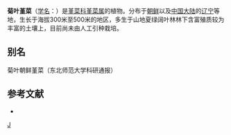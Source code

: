 {{Infraspeciesbox
| genus = Viola
| species = albida 
| varietas = takahashii
| authority = ([[中井猛之进|Nakai]]) Nakai 
| synonyms = 
* ''Viola × takahashii'' (Nakai) Takenouchi, 1921
* ''Viola albida'' f. ''takahashii''
* ''Viola savatieri f. detonsa''
* ''Viola dissecta'' var. ''takahashii''
* ''Viola savatieri'' var. ''detonsa''
}}
'''菊叶堇菜'''（[[学名|学名]]：{{lang|la|''Viola albida var. takahashii''}}）是[[堇菜科|堇菜科]][[堇菜属|堇菜属]]的植物。分布于[[朝鲜|朝鲜]]以及[[中国大陆|中国大陆]]的[[辽宁|辽宁]]等地，生长于海拔300米至500米的地区，多生于山地夏绿阔叶林林下含富殖质较为丰富的土壤上，目前尚未由人工引种栽培。

== 别名 ==
菊叶朝鲜堇菜（东北师范大学科研通报）

== 参考文献 ==
<div class="references-small">
* {{cite web| url =http://www.bioinfo.cn/db05/KmzwSpecies.php?action=view&id=23867| title =菊叶堇菜| work =《中国高等植物数据库全库》| publisher =中国科学院微生物研究所| author =昆明植物研究所| accessdate =2009-02-25| deadurl =yes| archiveurl =https://web.archive.org/web/20160305092544/http://www.bioinfo.cn/db05/KmzwSpecies.php?action=view&id=23867| archivedate =2016-03-05}}
</div>
{{Taxonbar|from=Q15232370}}

[[Category:堇菜属|J]]


{{植物小作品}}